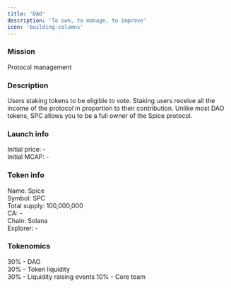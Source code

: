 ```yaml
---
title: 'DAO'
description: 'To own, to manage, to improve'
icon: 'building-columns'
---
```


### Mission

Protocol management

### Description

Users staking tokens to be eligible to vote. Staking users receive all the income of the protocol in proportion to their contribution. Unlike most DAO tokens, SPC allows you to be a full owner of the Spice protocol.

### Launch info

Initial price: -  
Initial MCAP: -

### Token info

Name: Spice  
Symbol: SPC  
Total supply: 100,000,000  
CA: -  
Chain: Solana  
Explorer: -

### Tokenomics

30% - DAO  
30% - Token liquidity  
30% - Liquidity raising events
10% - Core team